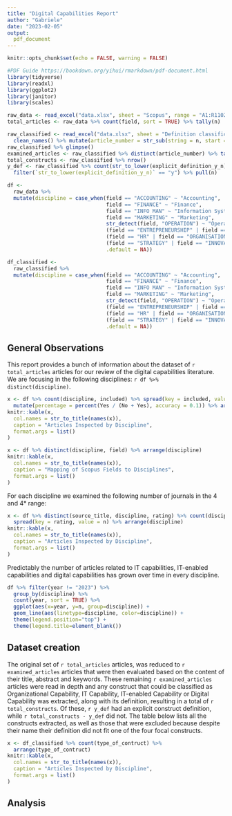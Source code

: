 ```yaml
---
title: "Digital Capabilities Report"
author: "Gabriele"
date: "2023-02-05"
output: 
  pdf_document
---
```


```r
knitr::opts_chunk$set(echo = FALSE, warning = FALSE)
```


```r
#PDF Guide https://bookdown.org/yihui/rmarkdown/pdf-document.html
library(tidyverse)
library(readxl)
library(ggplot2)
library(janitor)
library(scales)

raw_data <- read_excel("data.xlsx", sheet = "Scopus", range = "A1:R1102", na = "") %>% clean_names()
total_articles <- raw_data %>% count(field, sort = TRUE) %>% tally(n)

raw_classified <- read_excel("data.xlsx", sheet = "Definition classification", range = "A1:U681", na = "") %>% 
  clean_names() %>% mutate(article_number = str_sub(string = n, start = 1, end = 6))
raw_classified %>% glimpse()
examined_articles <- raw_classified %>% distinct(article_number) %>% tally()
total_constructs <- raw_classified %>% nrow()
y_def <- raw_classified %>% count(str_to_lower(explicit_definition_y_n)) %>% 
  filter(`str_to_lower(explicit_definition_y_n)` == "y") %>% pull(n)

df <-
  raw_data %>% 
  mutate(discipline = case_when(field == "ACCOUNTING" ~ "Accounting",
                                field == "FINANCE" ~ "Finance",
                                field == "INFO MAN" ~ "Information Systems",
                                field == "MARKETING" ~ "Marketing",
                                str_detect(field, "OPERATION") ~ "Operations",
                                (field == "ENTREPRENEURSHIP" | field == "IB") ~ "Entrepreneurship and IB",
                                (field == "HR" | field == "ORGANISATION STUDIES" | field == "MANAGEMENT") ~ "Management",
                                (field == "STRATEGY" | field == "INNOVATION") ~ "Strategy and Innovation",
                                .default = NA))

df_classified <-
  raw_classified %>% 
  mutate(discipline = case_when(field == "ACCOUNTING" ~ "Accounting",
                                field == "FINANCE" ~ "Finance",
                                field == "INFO MAN" ~ "Information Systems",
                                field == "MARKETING" ~ "Marketing",
                                str_detect(field, "OPERATION") ~ "Operations",
                                (field == "ENTREPRENEURSHIP" | field == "IB") ~ "Entrepreneurship and IB",
                                (field == "HR" | field == "ORGANISATION STUDIES" | field == "MANAGEMENT") ~ "Management",
                                (field == "STRATEGY" | field == "INNOVATION") ~ "Strategy and Innovation",
                                .default = NA))
```

## General Observations

This report provides a bunch of information about the dataset of `r total_articles` articles for our review of the digital capabilities literature. We are focusing in the following disciplines: `r df %>% distinct(discipline)`. 

```r
x <- df %>% count(discipline, included) %>% spread(key = included, value = n) %>% 
  mutate(percentage = percent(Yes / (No + Yes), accuracy = 0.1)) %>% arrange(discipline)
knitr::kable(x, 
  col.names = str_to_title(names(x)),
  caption = "Articles Inspected by Discipline",
  format.args = list()
)

x <- df %>% distinct(discipline, field) %>% arrange(discipline)
knitr::kable(x, 
  col.names = str_to_title(names(x)),
  caption = "Mapping of Scopus Fields to Disciplines",
  format.args = list()
)
```

\pagebreak
For each discipline we examined the following number of journals in the 4 and 4* range:

```r
x <- df %>% distinct(source_title, discipline, rating) %>% count(discipline, rating) %>% 
  spread(key = rating, value = n) %>% arrange(discipline)
knitr::kable(x, 
  col.names = str_to_title(names(x)),
  caption = "Articles Inspected by Discipline",
  format.args = list()
)
```

Predictably the number of articles related to IT capabilities, IT-enabled capabilities and digital capabilities has grown over time in every discipline. 

```r
df %>% filter(year != "2023") %>% 
  group_by(discipline) %>% 
  count(year, sort = TRUE) %>%
  ggplot(aes(x=year, y=n, group=discipline)) +
  geom_line(aes(linetype=discipline, color=discipline)) +
  theme(legend.position="top") +
  theme(legend.title=element_blank())
```

## Dataset creation

The original set of `r total_articles` articles, was reduced to `r examined_articles` articles that were then evaluated based on the content of their title, abstract and keywords. These remaining `r examined_articles` articles were read in depth and any construct that could be classified as Organizational Capability, IT Capability, IT-enabled Capability or Digital Capability was extracted, along with its definition, resulting in a total of `r total_constructs`. Of these, `r y_def` had an explicit construct definition, while `r total_constructs - y_def` did not. The table below lists all the constructs extracted, as well as those that were excluded because despite their name their definition did not fit one of the four focal constructs.

```r
x <- df_classified %>% count(type_of_contruct) %>% 
  arrange(type_of_contruct)
knitr::kable(x, 
  col.names = str_to_title(names(x)),
  caption = "Articles Inspected by Discipline",
  format.args = list()
)
```


## Analysis
